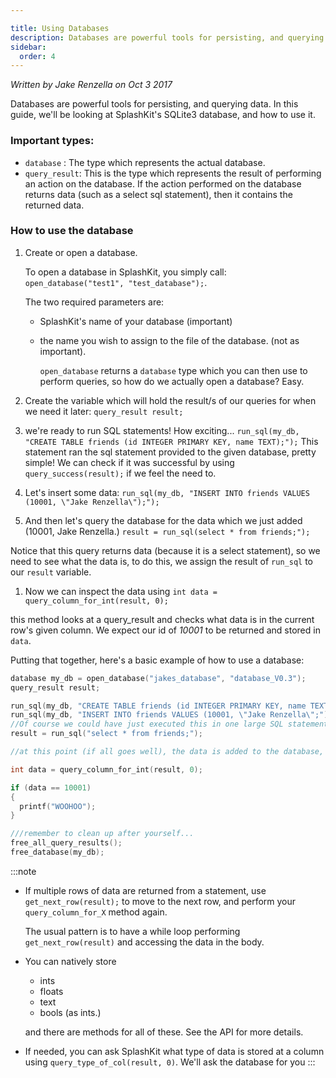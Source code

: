 ```yaml
---

title: Using Databases
description: Databases are powerful tools for persisting, and querying data. In this guide, we'll be looking at SplashKit's SQLite3 database, and how to use it.
sidebar:
  order: 4
---
```

*Written by Jake Renzella on Oct 3 2017*


Databases are powerful tools for persisting, and querying data. In this guide, we'll be looking at SplashKit's SQLite3 database, and how to use it.

### Important types:
* `database` : The type which represents the actual database.
* `query_result`: This is the type which represents the result of performing an action on the database. If the action performed on the database returns data (such as a select sql statement), then it contains the returned data.

### How to use the database
1. Create or open a database.

    To open a database in SplashKit, you simply call:
   `open_database("test1", "test_database");`.

    The two required parameters are:
    * SplashKit's name of your database (important)
    * the name you wish to assign to the file of the database. (not as important).

      `open_database` returns a `database` type which you can then use to perform queries, so how do we actually open a database? Easy.

1. Create the variable which will hold the result/s of our queries for when we need it later:
  `query_result result;`

1. we're ready to run SQL statements! How exciting...
  `run_sql(my_db, "CREATE TABLE friends (id INTEGER PRIMARY KEY, name TEXT);");`
  This statement ran the sql statement provided to the given database, pretty simple! We can check if it was successful by using `query_success(result);` if we feel the need to.

1. Let's insert some data:
  `run_sql(my_db, "INSERT INTO friends VALUES (10001, \"Jake Renzella\");");`

1. And then let's query the database for the data which we just added (10001, Jake Renzella.)
  `result = run_sql(select * from friends;");`

  Notice that this query returns data (because it is a select statement), so we need to see what the data is, to do this, we assign the result of `run_sql` to our `result` variable.

1. Now we can inspect the data using `int data = query_column_for_int(result, 0);`

  this method looks at a query_result and checks what data is in the current row's given column. We expect our id of *10001* to be returned and stored in `data`.

Putting that together, here's a basic example of how to use a database:

```c
database my_db = open_database("jakes_database", "database_V0.3");
query_result result;

run_sql(my_db, "CREATE TABLE friends (id INTEGER PRIMARY KEY, name TEXT);");
run_sql(my_db, "INSERT INTO friends VALUES (10001, \"Jake Renzella\";");
//Of course we could have just executed this in one large SQL statement!
result = run_sql("select * from friends;");

//at this point (if all goes well), the data is added to the database, so let's read it.

int data = query_column_for_int(result, 0);

if (data == 10001)
{
  printf("WOOHOO");
}

///remember to clean up after yourself...
free_all_query_results();
free_database(my_db);
```

:::note
* If multiple rows of data are returned from a statement, use `get_next_row(result);` to move to the next row, and perform your `query_column_for_X` method again.

  The usual pattern is to have a while loop performing `get_next_row(result)` and accessing the data in the body.

* You can natively store
    * ints
    * floats
    * text
    * bools (as ints.)

  and there are methods for all of these. See the API for more details.

* If needed, you can ask SplashKit what type of data is stored at a column using `query_type_of_col(result, 0)`.
We'll ask the database for you 
:::

